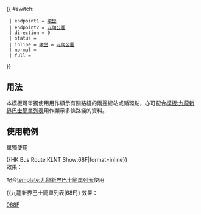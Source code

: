 {{ #switch: {{{format|}}}
  | endpoint1 = [[峻巒]]
  | endpoint2 = [[元朗公園巴士總站|元朗公園]]
  | direction = 0
  | status = 
  | inline = [[峻巒]] ↺ [[元朗公園巴士總站|元朗公園]]
  | normal =
  | full =
}}<noinclude>
==用法==
本模板可單獨使用用作顯示有關路綫的兩邊總站或循環點，亦可配合[[模板:九龍新界巴士簡單列表]]用作顯示多條路綫的資料。

==使用範例==
;單獨使用
<nowiki>{{HK Bus Route KLNT Show:68F|format=inline}}</nowiki><br>
效果：{{HK Bus Route KLNT Show:68F|format=inline}}

;配合[[template:九龍新界巴士簡單列表]]使用
<nowiki>{{九龍新界巴士簡單列表|68F}}</nowiki>
效果：{{九龍新界巴士簡單列表|68F}}
[[Category:九龍巴士路線模板|068F]]</noinclude>